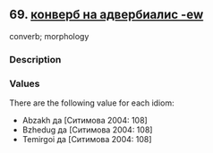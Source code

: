 ## 69. <a href =  'https://agricolamz.github.io/The_Circassian_Isoglosses_Database/69.html'>конверб на адвербиалис -ew</a>
converb; morphology

### Description



### Values
There are the following value for each idiom:

* Abzakh  да [Ситимова 2004: 108] 
* Bzhedug  да [Ситимова 2004: 108] 
* Temirgoi  да [Ситимова 2004: 108] 

